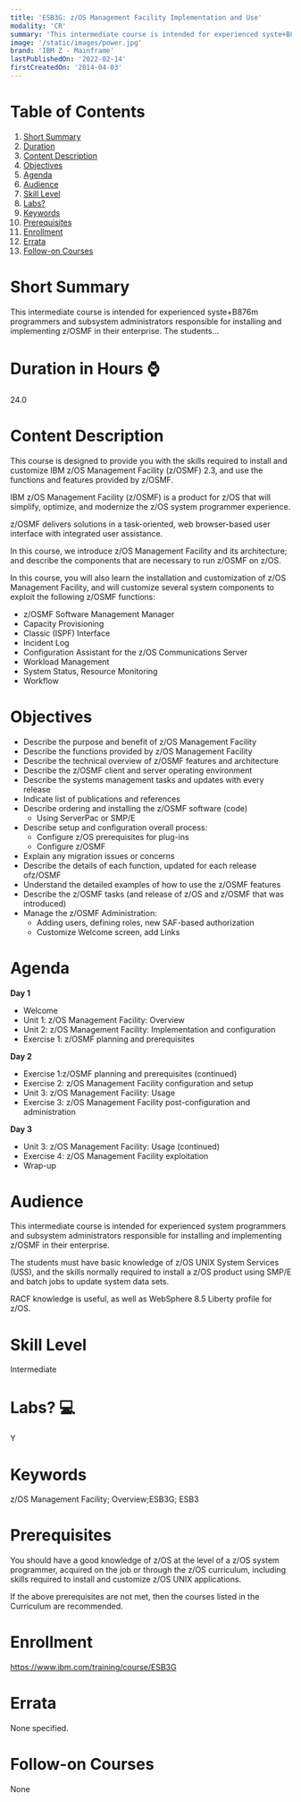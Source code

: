 ```yaml
---
title: 'ESB3G: z/OS Management Facility Implementation and Use'
modality: 'CR'
summary: 'This intermediate course is intended for experienced syste+B876m programmers and subsystem administrators responsible for installing and implementing z/OSMF in their enterprise. The students...'
image: '/static/images/power.jpg'
brand: 'IBM Z - Mainframe'
lastPublishedOn: '2022-02-14'
firstCreatedOn: '2014-04-03'
---
```

# Table of Contents
1.  [Short Summary](#short-summary)
2.  [Duration](#duration-in-hours-)
3.  [Content Description](#content-description)
4.  [Objectives](#objectives)
5.  [Agenda](#agenda)
6.  [Audience](#audience)
7.  [Skill Level](#skill-level)
8.  [Labs?](#labs-)
9.  [Keywords](#keywords)
10. [Prerequisites](#prerequisites)
11. [Enrollment](#enrollment)
12. [Errata](#errata)
13. [Follow-on Courses](#follow-on-courses)

# Short Summary
This intermediate course is intended for experienced syste+B876m programmers and subsystem administrators responsible for installing and implementing z/OSMF in their enterprise. The students...

# Duration in Hours ⌚
24.0

# Content Description
This course is designed to provide you with the skills required to install and customize IBM z/OS Management Facility (z/OSMF) 2.3, and use the functions and features provided by z/OSMF.

IBM z/OS Management Facility (z/OSMF) is a product for z/OS that will simplify, optimize, and modernize the z/OS system programmer experience.

z/OSMF delivers solutions in a task-oriented, web browser-based user interface with integrated user assistance.

In this course, we introduce z/OS Management Facility and its architecture; and describe the components that are necessary to run z/OSMF on z/OS.

In this course, you will also learn the installation and customization of z/OS Management Facility, and will customize several system components to exploit the following z/OSMF functions:

* z/OSMF Software Management Manager
* Capacity Provisioning
* Classic (ISPF) Interface
* Incident Log
* Configuration Assistant for the z/OS Communications Server
* Workload Management
* System Status, Resource Monitoring
* Workflow


# Objectives
* Describe the purpose and benefit of z/OS Management Facility
* Describe the functions provided by z/OS Management Facility
* Describe the technical overview of z/OSMF features and architecture
* Describe the z/OSMF client and server operating environment
* Describe the systems management tasks and updates with every release
* Indicate list of publications and references
* Describe ordering and installing the z/OSMF software (code)
	+ Using ServerPac or SMP/E
* Describe setup and configuration overall process:
	+ Configure z/OS prerequisites for plug-ins
	+ Configure z/OSMF
* Explain any migration issues or concerns
* Describe the details of each function, updated for each release ofz/OSMF
* Understand the detailed examples of how to use the z/OSMF features
* Describe the z/OSMF tasks (and release of z/OS and z/OSMF that was introduced)
* Manage the z/OSMF Administration:
	+ Adding users, defining roles, new SAF-based authorization
	+ Customize Welcome screen, add Links


# Agenda
**Day 1**

* Welcome
* Unit 1: z/OS Management Facility: Overview
* Unit 2: z/OS Management Facility: Implementation and configuration
* Exercise 1: z/OSMF planning and prerequisites

**Day 2**

* Exercise 1:z/OSMF planning and prerequisites (continued)
* Exercise 2: z/OS Management Facility configuration and setup
* Unit 3: z/OS Management Facility: Usage
* Exercise 3: z/OS Management Facility post-configuration and administration

**Day 3**

* Unit 3: z/OS Management Facility: Usage (continued)
* Exercise 4: z/OS Management Facility exploitation
* Wrap-up


# Audience
This intermediate course is intended for experienced system programmers and subsystem administrators responsible for installing and implementing z/OSMF in their enterprise.


The students must have basic knowledge of z/OS UNIX System Services (USS), and the skills normally required to install a z/OS product using SMP/E and batch jobs to update system data sets.


RACF knowledge is useful, as well as WebSphere 8.5 Liberty profile for z/OS.



# Skill Level
Intermediate        

# Labs? 💻
Y

# Keywords
z/OS Management Facility; Overview;ESB3G; ESB3

# Prerequisites
You should have a good knowledge of z/OS at the level of a z/OS system programmer, acquired on the job or through the z/OS curriculum, including skills required to install and customize z/OS UNIX applications.


If the above prerequisites are not met, then the courses listed in the Curriculum are recommended.



# Enrollment
https://www.ibm.com/training/course/ESB3G

# Errata
None specified.

# Follow-on Courses
None

